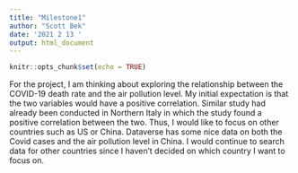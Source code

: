 ```yaml
---
title: "Milestone1"
author: "Scott Bek"
date: '2021 2 13 '
output: html_document
---
```


```r
knitr::opts_chunk$set(echo = TRUE)
```

For the project, I am thinking about exploring the relationship between the COVID-19 death rate and the air pollution level. My initial expectation is that the two variables would have a positive correlation. Similar study had already been conducted in Northern Italy in which the study found a positive correlation between the two. Thus, I would like to focus on other countries such as US or China. Dataverse has some nice data on both the Covid cases and the air pollution level in China. I would continue to search data for other countries since I haven't decided on which country I want to focus on.